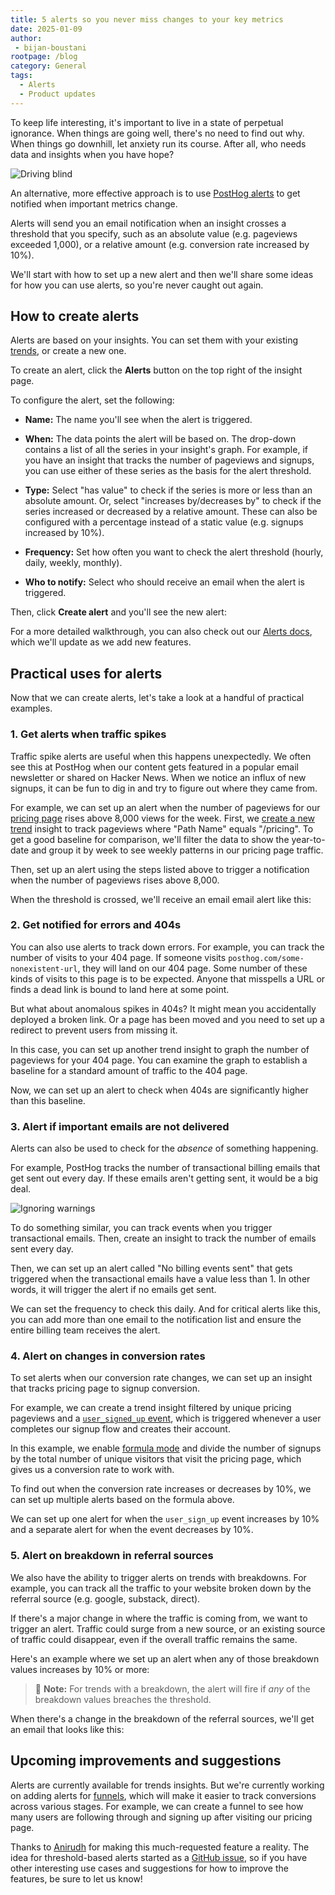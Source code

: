 ```yaml
---
title: 5 alerts so you never miss changes to your key metrics
date: 2025-01-09
author:
 - bijan-boustani
rootpage: /blog
category: General
tags:
  - Alerts
  - Product updates
---
```


To keep life interesting, it's important to live in a state of perpetual ignorance. When things are going well, there's no need to find out why. When things go downhill, let anxiety run its course. After all, who needs data and insights when you have hope?

![Driving blind](https://res.cloudinary.com/dmukukwp6/image/upload/319051_c8e072f85e.gif)

An alternative, more effective approach is to use [PostHog alerts](/docs/alerts) to get notified when important metrics change.

Alerts will send you an email notification when an insight crosses a threshold that you specify, such as an absolute value (e.g. pageviews exceeded 1,000), or a relative amount (e.g. conversion rate increased by 10%).

We'll start with how to set up a new alert and then we'll share some ideas for how you can use alerts, so you're never caught out again.

## How to create alerts

Alerts are based on your insights. You can set them with your existing [trends](/docs/product-analytics/trends/overview), or create a new one.

To create an alert, click the **Alerts** button on the top right of the insight page.

<ProductScreenshot
    imageLight="https://res.cloudinary.com/dmukukwp6/image/upload/alerts_button_4ecd022cd6.png"
    imageDark="https://res.cloudinary.com/dmukukwp6/image/upload/alert_button_dark_c2f642fde3.png"
    alt="alerts button"
    classes="rounded"
/>

To configure the alert, set the following:

- **Name:** The name you'll see when the alert is triggered.

- **When:** The data points the alert will be based on. The drop-down contains a list of all the series in your insight's graph. For example, if you have an insight that tracks the number of pageviews and signups, you can use either of these series as the basis for the alert threshold.

- **Type:** Select "has value" to check if the series is more or less than an absolute amount. Or, select "increases by/decreases by" to check if the series increased or decreased by a relative amount. These can also be configured with a percentage instead of a static value (e.g. signups increased by 10%).

- **Frequency:** Set how often you want to check the alert threshold (hourly, daily, weekly, monthly).

- **Who to notify:** Select who should receive an email when the alert is triggered.

<ProductScreenshot
    imageLight="https://res.cloudinary.com/dmukukwp6/image/upload/filled_alert_627158e6bb.png"
    imageDark="https://res.cloudinary.com/dmukukwp6/image/upload/alert_people_dark_0ccd7611bd.png"
    alt="filled alert"
    classes="rounded"
/>

Then, click **Create alert** and you'll see the new alert:

<ProductScreenshot
    imageLight="https://res.cloudinary.com/dmukukwp6/image/upload/insight_alerts_5k_daef47ade1.png"
    imageDark="https://res.cloudinary.com/dmukukwp6/image/upload/created_alert_dark_1710da74dc.png"
    alt="insight alerts"
    classes="rounded"
/>

For a more detailed walkthrough, you can also check out our [Alerts docs](/docs/alerts), which we'll update as we add new features.

## Practical uses for alerts

Now that we can create alerts, let's take a look at a handful of practical examples.

### 1. Get alerts when traffic spikes

Traffic spike alerts are useful when this happens unexpectedly. We often see this at PostHog when our content gets featured in a popular email newsletter or shared on Hacker News. When we notice an influx of new signups, it can be fun to dig in and try to figure out where they came from.

For example, we can set up an alert when the number of pageviews for our [pricing page](/pricing) rises above 8,000 views for the week. First, we [create a new trend](/docs/product-analytics/trends/overview#1-creating-a-new-trend) insight to track pageviews where "Path Name" equals "/pricing". To get a good baseline for comparison, we'll filter the data to show the year-to-date and group it by week to see weekly patterns in our pricing page traffic.

Then, set up an alert using the steps listed above to trigger a notification when the number of pageviews rises above 8,000.

<ProductScreenshot
    imageLight="https://res.cloudinary.com/dmukukwp6/image/upload/new_alert_light_cd963284a3.png"
    imageDark="https://res.cloudinary.com/dmukukwp6/image/upload/new_alert_dark_1fbcadad90.png"
    alt="New alert"
    classes="rounded"
/>

When the threshold is crossed, we'll receive an email email alert like this:

<ProductScreenshot
    imageLight="https://res.cloudinary.com/dmukukwp6/image/upload/posthog_alert_df58e89828.png"
    imageDark="https://res.cloudinary.com/dmukukwp6/image/upload/posthog_alert_df58e89828.png"
    alt="Pricing pageviews alert"
    classes="rounded"
/>

### 2. Get notified for errors and 404s

You can also use alerts to track down errors. For example, you can track the number of visits to your 404 page. If someone visits `posthog.com/some-nonexistent-url`, they will land on our 404 page. Some number of these kinds of visits to this page is to be expected. Anyone that misspells a URL or finds a dead link is bound to land here at some point.

But what about anomalous spikes in 404s? It might mean you accidentally deployed a broken link. Or a page has been moved and you need to set up a redirect to prevent users from missing it.

In this case, you can set up another trend insight to graph the number of pageviews for your 404 page. You can examine the graph to establish a baseline for a standard amount of traffic to the 404 page.

<ProductScreenshot
    imageLight="https://res.cloudinary.com/dmukukwp6/image/upload/404_graph_light_089709bc1e.png"
    imageDark="https://res.cloudinary.com/dmukukwp6/image/upload/404_graph_79107f52bb.png"
    alt="404 graph"
    classes="rounded"
/>

Now, we can set up an alert to check when 404s are significantly higher than this baseline.

<ProductScreenshot
    imageLight="https://res.cloudinary.com/dmukukwp6/image/upload/404_alert_light_c16295d3e4.png"
    imageDark="https://res.cloudinary.com/dmukukwp6/image/upload/404_alert_dark_a014c1aa46.png"
    alt="404 alert"
    classes="rounded"
/>

### 3. Alert if important emails are not delivered

Alerts can also be used to check for the _absence_ of something happening.

For example, PostHog tracks the number of transactional billing emails that get sent out every day. If these emails aren't getting sent, it would be a big deal.

![Ignoring warnings](https://frinkiac.com/video/S08E23/XOUcScbq8W_7yoA6nti16cCC31A=.gif)

To do something similar, you can track events when you trigger transactional emails. Then, create an insight to track the number of emails sent every day.

Then, we can set up an alert called "No billing events sent" that gets triggered when the transactional emails have a value less than 1. In other words, it will trigger the alert if no emails get sent.

<ProductScreenshot
    imageLight="https://res.cloudinary.com/dmukukwp6/image/upload/transactional_email_alert_light_57017a6227.png"
    imageDark="https://res.cloudinary.com/dmukukwp6/image/upload/transactional_email_alert_dark_1fda09248e.png"
    alt="Billing email alert"
    classes="rounded"
/>

We can set the frequency to check this daily. And for critical alerts like this, you can add more than one email to the notification list and ensure the entire billing team receives the alert.

### 4. Alert on changes in conversion rates

To set alerts when our conversion rate changes, we can set up an insight that tracks pricing page to signup conversion.

For example, we can create a trend insight filtered by unique pricing pageviews and a [`user_signed_up` event](/docs/getting-started/send-events#2-capture-custom-events), which is triggered whenever a user completes our signup flow and creates their account.

In this example, we enable [formula mode](/docs/product-analytics/trends/formulas) and divide the number of signups by the total number of unique visitors that visit the pricing page, which gives us a conversion rate to work with.

<ProductScreenshot
    imageLight="https://res.cloudinary.com/dmukukwp6/image/upload/conversion_formula_light_d0869f0480.png"
    imageDark="https://res.cloudinary.com/dmukukwp6/image/upload/conversion_formula_dark_104fdcdcb7.png"
    alt="Conversions"
    classes="rounded"
/>

To find out when the conversion rate increases or decreases by 10%, we can set up multiple alerts based on the formula above.

<ProductScreenshot
    imageLight="https://res.cloudinary.com/dmukukwp6/image/upload/increase_alert_light_6aad9ad763.png"
    imageDark="https://res.cloudinary.com/dmukukwp6/image/upload/increase_alert_dark_4e94fe15bb.png"
    alt="Conversion alert setup"
    classes="rounded"
/>

We can set up one alert for when the `user_sign_up` event increases by 10% and a separate alert for when the event decreases by 10%.

<ProductScreenshot
    imageLight="https://res.cloudinary.com/dmukukwp6/image/upload/multiple_alerts_light_431156475b.png"
    imageDark="https://res.cloudinary.com/dmukukwp6/image/upload/multiple_alerts_dark_e2982a022e.png"
    alt="Multiple alerts"
    classes="rounded"
/>

### 5. Alert on breakdown in referral sources

We also have the ability to trigger alerts on trends with breakdowns. For example, you can track all the traffic to your website broken down by the referral source (e.g. google, substack, direct).

If there's a major change in where the traffic is coming from, we want to trigger an alert. Traffic could surge from a new source, or an existing source of traffic could disappear, even if the overall traffic remains the same.

Here's an example where we set up an alert when any of those breakdown values increases by 10% or more:

<ProductScreenshot
    imageLight="https://res.cloudinary.com/dmukukwp6/image/upload/breakdown_light_a6de1bd240.png"
    imageDark="https://res.cloudinary.com/dmukukwp6/image/upload/breakdown_dark_5d2300b6cd.png"
    alt="Breakdown alerts"
    classes="rounded"
/>

> 📝 **Note:** For trends with a breakdown, the alert will fire if _any_ of the breakdown values breaches the threshold.

When there's a change in the breakdown of the referral sources, we'll get an email that looks like this:

<ProductScreenshot
    imageLight="https://res.cloudinary.com/dmukukwp6/image/upload/utm_source_change_6d56142060.png"
    imageDark="https://res.cloudinary.com/dmukukwp6/image/upload/utm_source_change_6d56142060.png"
    alt="Breakdown alert email"
    classes="rounded"
/>

## Upcoming improvements and suggestions

Alerts are currently available for trends insights. But we're currently working on adding alerts for [funnels](/docs/product-analytics/funnels), which will make it easier to track conversions across various stages. For example, we can create a funnel to see how many users are following through and signing up after visiting our pricing page.

Thanks to [Anirudh](/community/profiles/30974) for making this much-requested feature a reality. The idea for threshold-based alerts started as a [GitHub issue](https://github.com/PostHog/posthog/issues/14331), so if you have other interesting use cases and suggestions for how to improve the features, be sure to let us know!
